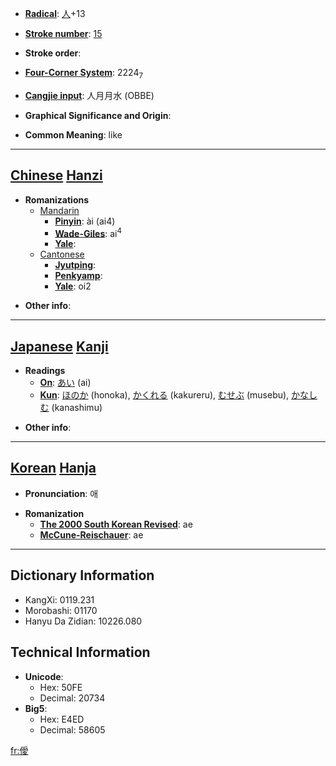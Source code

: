 * '''[[Wiktionary:Chinese radical index| Radical]]''': [[Wiktionary:Chinese radical index 人|人]]+13

* '''[[Wiktionary:Chinese total strokes index|Stroke number]]''': [[Wiktionary:Chinese total strokes index 15|15]]

* '''Stroke order''': 

* '''[[Wiktionary:Chinese four corner index|Four-Corner System]]''': 2224<sub>7</sub>

* '''[[Wiktionary:Chinese Cangjie index|Cangjie input]]''': 人月月水 (OBBE)

* '''Graphical Significance and Origin''': 

* '''Common Meaning''': like

----

== [[Chinese]] [[Hanzi]] ==

* '''Romanizations'''
** [[Mandarin]]
*** '''[[Pinyin]]''': ài (ai4)
*** '''[[Wade-Giles]]''': ai<sup>4</sup>
*** '''[[Yale]]''': 
**[[Cantonese]]
***'''[[Jyutping]]''':
***'''[[Penkyamp]]''': 
***'''[[Yale]]''': oi2

* '''Other info''': 

----

== [[Japanese]] [[Kanji]] ==

* '''Readings'''
** '''[[On]]''': [[あい]] (ai)
** '''[[Kun]]''': [[ほのか]] (honoka), [[かくれる]] (kakureru), [[むせぶ]] (musebu), [[かなしむ]] (kanashimu)

* '''Other info''':  

----

== [[Korean]] [[Hanja]] ==

* '''Pronunciation''': 애

* '''Romanization'''
** '''[[The 2000 South Korean Revised Romanization|The 2000 South Korean Revised]]''': ae
** '''[[McCune-Reischauer]]''': ae

----

== Dictionary Information ==

* KangXi: 0119.231
* Morobashi: 01170
* Hanyu Da Zidian: 10226.080

== Technical Information ==

* '''Unicode''':
** Hex: 50FE
** Decimal: 20734
* '''Big5''':
** Hex: E4ED
** Decimal: 58605

[[fr:僾]]